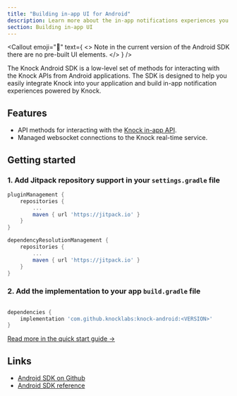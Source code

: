 ```yaml
---
title: "Building in-app UI for Android"
description: Learn more about the in-app notifications experiences you can build for Android applications with Knock.
section: Building in-app UI
---
```


<Callout
  emoji="🌠"
  text={
    <>
      <span className="font-bold">Note</span> in the current version of the
      Android SDK there are no pre-built UI elements.
    </>
  }
/>

The Knock Android SDK is a low-level set of methods for interacting with the Knock APIs from Android applications. The SDK is designed to help you easily integrate Knock into your application and build in-app notification experiences powered by Knock.

## Features

- API methods for interacting with the [Knock in-app API](/in-app-ui/api-overview).
- Managed websocket connections to the Knock real-time service.

## Getting started

### 1. Add Jitpack repository support in your `settings.gradle` file

```gradle
pluginManagement {
    repositories {
        ...
        maven { url 'https://jitpack.io' }
    }
}

dependencyResolutionManagement {
    repositories {
        ...
        maven { url 'https://jitpack.io' }
    }
}
```

### 2. Add the implementation to your app `build.gradle` file

```gradle 

dependencies {
    implementation 'com.github.knocklabs:knock-android:<VERSION>'
}
```

[Read more in the quick start guide ->](/sdks/android/quick-start)

## Links

- [Android SDK on Github](https://github.com/knocklabs/knock-android)
- [Android SDK reference](/sdks/android/reference)
